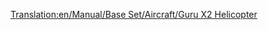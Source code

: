 [[Translation:en/Manual/Base Set/Aircraft/Guru X2 Helicopter]]

{{en/Manual/Base Set/Aircraft/Helicopter|Name=Guru X2 Helicopter
|Image=[[File:en/Manual/Base Set/Aircraft/GuruX2Helicopter.png|Guru X2 Helicopter]]
|Cost=34.863 (69,726)
|Speed=512 kph (320 MPH)
|Annual=2.165 (4,330)
|Designed=1997
|Lifespan=20
|Capacity=55 passengers & 20 bags of mail
|Description=This helicopter is the last of the two helicopters, and is fictional, but apparently built by Lockheed.
|Real-life=Fictional
}}